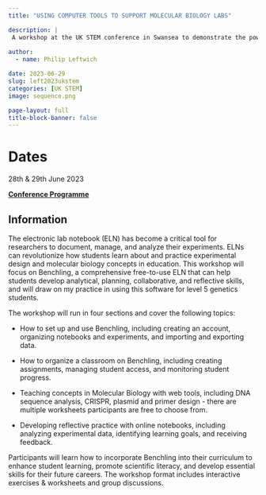 ```yaml
---
title: "USING COMPUTER TOOLS TO SUPPORT MOLECULAR BIOLOGY LABS"

description: |
 A workshop at the UK STEM conference in Swansea to demonstrate the power of teaching in-silico analysis tools to support molecular biology labs
 
author:
  - name: Philip Leftwich

date: 2023-06-29
slug: left2023ukstem
categories: [UK STEM]
image: sequence.png

page-layout: full
title-block-banner: false
---
```


# Dates

28th & 29th June 2023

[**Conference Programme**](https://ukstemconference.com/2023-conference-programme/)

## Information

The electronic lab notebook (ELN) has become a critical tool for researchers to document, manage, and analyze their experiments. ELNs can revolutionize how students learn about and practice experimental design and molecular biology concepts in education. This workshop will focus on Benchling, a comprehensive free-to-use ELN that can help students develop analytical, planning, collaborative, and reflective skills, and will draw on my practice in using this software for level 5 genetics students. 

The workshop will run in four sections and cover the following topics:

- How to set up and use Benchling, including creating an account, organizing notebooks and experiments, and importing and exporting data.

- How to organize a classroom on Benchling, including creating assignments, managing student access, and monitoring student progress.

- Teaching concepts in Molecular Biology with web tools, including DNA sequence analysis, CRISPR, plasmid and primer design - there are multiple worksheets participants are free to choose from. 

- Developing reflective practice with online notebooks, including analyzing experimental data, identifying learning goals, and receiving feedback.

Participants will learn how to incorporate Benchling into their curriculum to enhance student learning, promote scientific literacy, and develop essential skills for their future careers. The workshop format includes interactive exercises & worksheets and group discussions. 
